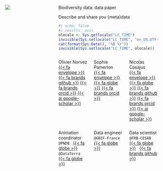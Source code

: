 ::: {.title-slide-container}
::: {.title-slide-content}
:::: {.columns}

<!-- Title slide logo -->
::: {.column .logo width="32%"}
![](images/logo-title-slide.png)
:::

<!-- Title slide content -->
::: {.column .information width="68%"}

::: {.title}
Biodiversity data: data paper
:::

::: {.subtitle}
Describe and share you {meta}data
:::

::: {.date}
```r
#| echo: false
#| results: asis
olocale <- Sys.getlocale("LC_TIME")
invisible(Sys.setlocale("LC_TIME", "en_US.UTF-8"))
cat(format(Sys.Date(), "%B %Y"))
invisible(Sys.setlocale("LC_TIME", olocale))
```
:::

:::: {.columns .authors}

::: {.column .author width="32%"}
Olivier Norvez<br/>
[{{< fa envelope >}}](mailto:olivier.norvez@data-terra.org)
[{{< fa brands github >}}](https://github.com/onorvez)
[{{< fa brands orcid >}}](https://orcid.org/0000-0001-8734-3265)
[{{< ai google-scholar >}}](https://scholar.google.fr/citations?user=0HfITX4AAAAJ&hl)
:::

::: {.column .author width="32%"}
Sophie Pamerlon<br/>
[{{< fa envelope >}}](mailto:sophie.pamerlon@mnhn.fr)
[{{< fa globe >}}](http://www.gbif.fr/)
[{{< fa brands orcid >}}](https://orcid.org/0000-0003-4736-7419)
:::

::: {.column .author width="32%"}

Nicolas Casajus<br/>
[{{< fa envelope >}}](mailto:rdev.nc@gmail.com)
[{{< fa globe >}}](https://nicolascasajus.fr)
[{{< fa brands github >}}](https://github.com/ahasverus)
[{{< fa brands orcid >}}](https://orcid.org/0000-0002-5537-5294)
[{{< ai google-scholar >}}](https://scholar.google.fr/citations?user=n1swa1UAAAAJ)
:::

<!-- Close {.columns .authors} -->
::::

:::: {.columns .affiliations}

::: {.column .affiliation width="32%"}
Animation coordinator
<br/>
<code>@PNDB</code>
&nbsp;
[{{< fa globe >}}](https://www.pndb.fr/)
<br/>
<code>@DataTerra</code>
&nbsp;
[{{< fa globe >}}](https://www.data-terra.org/)
:::

::: {.column .affiliation width="32%"}
Data engineer
<br/>
<code>@GBIF-France</code>
&nbsp;
[{{< fa globe >}}](http://www.gbif.fr/)
:::

::: {.column .affiliation width="32%"}
Data scientist
<br/>
<code>@FRB-CESAB</code>
&nbsp;
[{{< fa globe >}}](https://www.fondationbiodiversite.fr/en/about-the-foundation/le-cesab/)
&nbsp;
[{{< fa brands github >}}](https://github.com/frbcesab)
:::



<!-- Close {.columns .affiliations} -->
::::

<!-- Close {.column .information} -->
:::

<!-- Close {.columns} -->
::::

<!-- Close {.title-slide-content} -->
:::

<!-- Close {.title-slide-container} -->
:::
